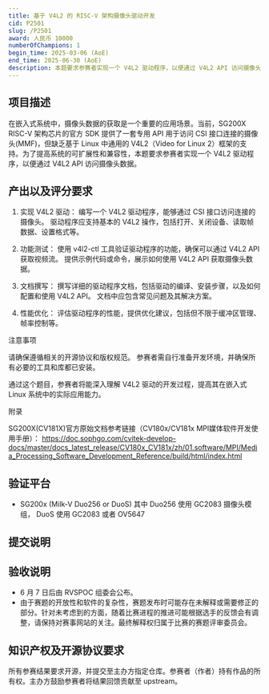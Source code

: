 ```yaml
---
title: 基于 V4L2 的 RISC-V 架构摄像头驱动开发
cid: P2501
slug: /P2501
award: 人民币 10000
numberOfChampions: 1
begin_time: 2025-03-06 (AoE)
end_time: 2025-06-30 (AoE)
description: 本题要求参赛者实现一个 V4L2 驱动程序，以便通过 V4L2 API 访问摄像头数据。
---
```



<ChallengesMetaInDoc />


## 项目描述

在嵌入式系统中，摄像头数据的获取是一个重要的应用场景。当前，SG200X RISC-V 架构芯片的官方 SDK 提供了一套专用 API 用于访问 CSI 接口连接的摄像头(MMF)，但缺乏基于 Linux 中通用的 V4L2（Video for Linux 2）框架的支持。为了提高系统的可扩展性和兼容性，本题要求参赛者实现一个 V4L2 驱动程序，以便通过 V4L2 API 访问摄像头数据。

## 产出以及评分要求

1. 实现 V4L2 驱动：
编写一个 V4L2 驱动程序，能够通过 CSI 接口访问连接的摄像头。
驱动程序应支持基本的 V4L2 操作，包括打开、关闭设备、读取帧数据、设置格式等。

2. 功能测试：
使用 v4l2-ctl 工具验证驱动程序的功能，确保可以通过 V4L2 API 获取视频流。
提供示例代码或命令，展示如何使用 V4L2 API 获取摄像头数据。

3. 文档撰写：
撰写详细的驱动程序文档，包括驱动的编译、安装步骤，以及如何配置和使用 V4L2 API。
文档中应包含常见问题及其解决方案。

4. 性能优化：
评估驱动程序的性能，提供优化建议，包括但不限于缓冲区管理、帧率控制等。

注意事项

请确保遵循相关的开源协议和版权规范。
参赛者需自行准备开发环境，并确保所有必要的工具和库都已安装。

通过这个题目，参赛者将能深入理解 V4L2 驱动的开发过程，提高其在嵌入式 Linux 系统中的实际应用能力。

附录

SG200X(CV181X)官方原始文档参考链接（CV180x/CV181x MPI媒体软件开发使用手册）：
https://doc.sophgo.com/cvitek-develop-docs/master/docs_latest_release/CV180x_CV181x/zh/01.software/MPI/Media_Processing_Software_Development_Reference/build/html/index.html

## 验证平台

- SG200x (Milk-V Duo256 or DuoS) 其中 Duo256 使用 GC2083 摄像头模组， DuoS 使用 GC2083 或者 OV5647

## 提交说明


<Req submissionRepoUrl="https://github.com/rv2036/rvspoc-P2501-v4l2" deadline="2025 年 6 月 7 日 (AoE)" />

## 验收说明

- 6 月 7 日后由 RVSPOC 组委会公布。
- 由于赛题的开放性和软件的复杂性，赛题发布时可能存在未解释或需要修正的部分。针对未考虑到的方面，随着比赛进程的推进可能根据选手的反馈会有调整，请保持对赛事网站的关注。最终解释权归属于比赛的赛题评审委员会。

## 知识产权及开源协议要求

所有参赛结果要求开源，并提交至主办方指定仓库。参赛者（作者）持有作品的所有权。主办方鼓励参赛者将结果回馈贡献至 upstream。
